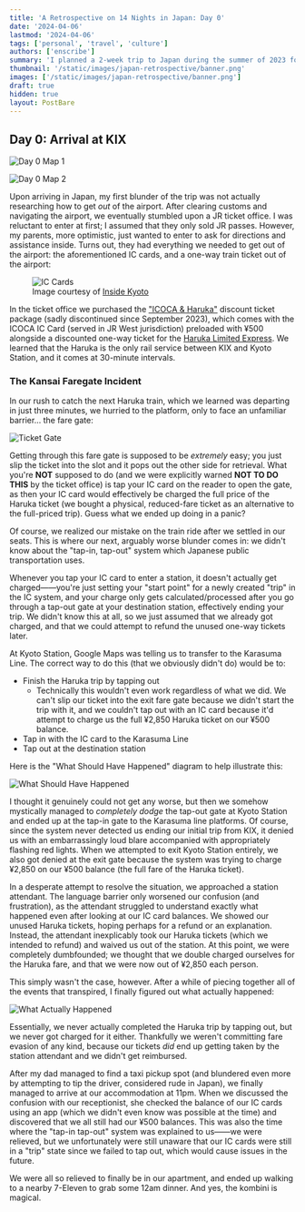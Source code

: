 ```yaml
---
title: 'A Retrospective on 14 Nights in Japan: Day 0'
date: '2024-04-06'
lastmod: '2024-04-06'
tags: ['personal', 'travel', 'culture']
authors: ['enscribe']
summary: 'I planned a 2-week trip to Japan during the summer of 2023 for my family. Here are some of the highlights, blunders, experiences gathered throughout the process.'
thumbnail: '/static/images/japan-retrospective/banner.png'
images: ['/static/images/japan-retrospective/banner.png']
draft: true
hidden: true
layout: PostBare
---
```


<div className="tocr">
    <TOCInline toc={
        [
            { value: 'Day 0: Arrival at KIX', url: '/blog/japan-retrospective/day-0', depth: 1, active: true },
            { value: 'Day 1: Osaka Day Trip', url: '/blog/japan-retrospective/day-1', depth: 1 },
            { value: 'Day 2: Nara Day Trip', url: '/blog/japan-retrospective/day-2', depth: 1 },
            { value: 'Day 3: East Kyoto', url: '/blog/japan-retrospective/day-3', depth: 1 }
        ]
    } title="Daily Log" />
</div>

## Day 0: Arrival at KIX

![Day 0 Map 1](/static/images/japan-retrospective/day-0-map-1.png)

![Day 0 Map 2](/static/images/japan-retrospective/day-0-map-2.png)

Upon arriving in Japan, my first blunder of the trip was not actually researching how to get *out* of the airport. After clearing customs and navigating the airport, we eventually stumbled upon a JR ticket office. I was reluctant to enter at first; I assumed that they only sold JR passes. However, my parents, more optimistic, just wanted to enter to ask for directions and assistance inside. Turns out, they had everything we needed to get out of the airport: the aforementioned IC cards, and a one-way train ticket out of the airport:

<figure>
    <img
        className="w-full lg:w-2/3"
        src="https://photos.smugmug.com/Kyoto/-1/i-4kv5xWS/0/3a264903/XL/21%20JR%20ticket%20office-XL.jpg"
        alt="IC Cards"
    />
    <figcaption className="text-center text-muted-foreground">
        Image courtesy of <a href="https://www.insidekyoto.com/arriving-at-kansai-international-airport-kix">Inside Kyoto</a>
    </figcaption>
</figure>

In the ticket office we purchased the ["ICOCA & Haruka"](https://web.archive.org/web/20230713044404/https://www.westjr.co.jp/global/en/ticket/icoca-haruka/) discount ticket package (sadly discontinued since September 2023), which comes with the ICOCA IC Card (served in JR West jurisdiction) preloaded with ¥500 alongside a discounted one-way ticket for the [Haruka Limited Express](https://www.westjr.co.jp/global/en/travel/shopping/access/train.html). We learned that the Haruka is the only rail service between KIX and Kyoto Station, and it comes at 30-minute intervals.

### The Kansai Faregate Incident

In our rush to catch the next Haruka train, which we learned was departing in just three minutes, we hurried to the platform, only to face an unfamiliar barrier... the fare gate:

![Ticket Gate](/static/images/japan-retrospective/ticket-gate.png)

Getting through this fare gate is supposed to be *extremely* easy; you just slip the ticket into the slot and it pops out the other side for retrieval. What you're **NOT** supposed to do (and we were explicitly warned **NOT TO DO THIS** by the ticket office) is tap your IC card on the reader to open the gate, as then your IC card would effectively be charged the full price of the Haruka ticket (we bought a physical, reduced-fare ticket as an alternative to the full-priced trip). Guess what we ended up doing in a panic?

Of course, we realized our mistake on the train ride after we settled in our seats. This is where our next, arguably worse blunder comes in: we didn't know about the "tap-in, tap-out" system which Japanese public transportation uses.

Whenever you tap your IC card to enter a station, it doesn't actually get charged——you're just setting your "start point" for a newly created "trip" in the IC system, and your charge only gets calculated/processed after you go through a tap-out gate at your destination station, effectively ending your trip. We didn't know this at all, so we just assumed that we already got charged, and that we could attempt to refund the unused one-way tickets later.

At Kyoto Station, Google Maps was telling us to transfer to the Karasuma Line. The correct way to do this (that we obviously didn't do) would be to:

- Finish the Haruka trip by tapping out
  - Technically this wouldn't even work regardless of what we did. We can't slip our ticket into the exit fare gate because we didn't start the trip with it, and we couldn't tap out with an IC card because it'd attempt to charge us the full ¥2,850 Haruka ticket on our ¥500 balance.
- Tap in with the IC card to the Karasuma Line
- Tap out at the destination station

Here is the "What Should Have Happened" diagram to help illustrate this:

![What Should Have Happened](/static/images/japan-retrospective/what-should-have-happened.png)

I thought it genuinely could not get any worse, but then we somehow mystically managed to *completely dodge* the tap-out gate at Kyoto Station and ended up at the tap-in gate to the Karasuma line platforms. Of course, since the system never detected us ending our initial trip from KIX, it denied us with an embarrassingly loud blare accompanied with appropriately flashing red lights. When we attempted to exit Kyoto Station entirely, we also got denied at the exit gate because the system was trying to charge ¥2,850 on our ¥500 balance (the full fare of the Haruka ticket).

In a desperate attempt to resolve the situation, we approached a station attendant. The language barrier only worsened our confusion (and frustration), as the attendant struggled to understand exactly what happened even after looking at our IC card balances. We showed our unused Haruka tickets, hoping perhaps for a refund or an explanation. Instead, the attendant inexplicably took our Haruka tickets (which we intended to refund) and waived us out of the station. At this point, we were completely dumbfounded; we thought that we double charged ourselves for the Haruka fare, and that we were now out of ¥2,850 each person.

This simply wasn't the case, however. After a while of piecing together all of the events that transpired, I finally figured out what actually happened:

![What Actually Happened](/static/images/japan-retrospective/what-actually-happened.png)

Essentially, we never actually completed the Haruka trip by tapping out, but we never got charged for it either. Thankfully we weren't committing fare evasion of any kind, because our tickets *did* end up getting taken by the station attendant and we didn't get reimbursed.

After my dad managed to find a taxi pickup spot (and blundered even more by attempting to tip the driver, considered rude in Japan), we finally managed to arrive at our accommodation at 11pm. When we discussed the confusion with our receptionist, she checked the balance of our IC cards using an app (which we didn't even know was possible at the time) and discovered that we all still had our ¥500 balances. This was also the time where the "tap-in tap-out" system was explained to us——we were relieved, but we unfortunately were still unaware that our IC cards were still in a "trip" state since we failed to tap out, which would cause issues in the future.

We were all so relieved to finally be in our apartment, and ended up walking to a nearby 7-Eleven to grab some 12am dinner. And yes, the kombini is magical.
